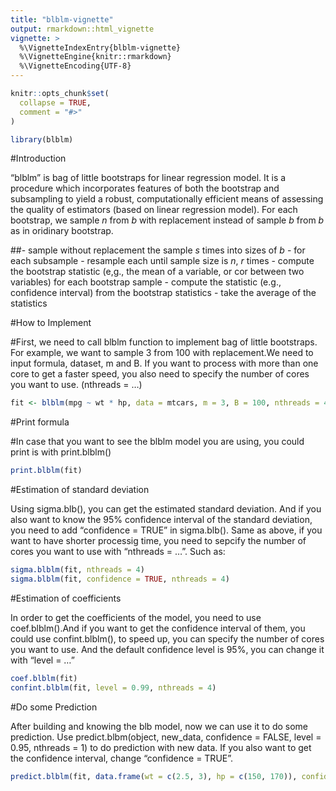 ```yaml
---
title: "blblm-vignette"
output: rmarkdown::html_vignette
vignette: >
  %\VignetteIndexEntry{blblm-vignette}
  %\VignetteEngine{knitr::rmarkdown}
  %\VignetteEncoding{UTF-8}
---
```


```r
knitr::opts_chunk$set(
  collapse = TRUE,
  comment = "#>"
)
```


```r
library(blblm)
```

#Introduction

"blblm" is bag of little bootstraps for linear regression model. It is a procedure which incorporates features of both the bootstrap and subsampling to yield a robust, computationally efficient means of assessing the quality of estimators (based on linear regression model).
For each bootstrap, we sample $n$ from $b$ with replacement instead of sample $b$ from $b$ as in oridinary bootstrap.

##- sample without replacement the sample $s$ times into sizes of $b$
 - for each subsample
  - resample each until sample size is $n$, $r$ times
  - compute the bootstrap statistic (e,g., the mean of a variable, or cor between two variables) for each bootstrap sample
  - compute the statistic (e.g., confidence interval) from the bootstrap statistics
 - take the average of the statistics



#How to Implement 

#First, we need to call blblm function to implement bag of little bootstraps. For example, we want to sample 3 from 100 with replacement.We need to input formula, dataset, m and B. If you want to process with more than one core to get a faster speed, you also need to specify the number of cores you want to use. (nthreads = ...)
```r
fit <- blblm(mpg ~ wt * hp, data = mtcars, m = 3, B = 100, nthreads = 4)
```


#Print formula

#In case that you want to see the blblm model you are using, you could print is with print.blblm()
```r
print.blblm(fit)
```


#Estimation of standard deviation

Using sigma.blb(), you can get the estimated standard deviation. And if you also want to know the 95% confidence interval of the standard deviation, you need to add "confidence = TRUE" in sigma.blb(). Same as above, if you want to have shorter processig time, you need to sepcify the number of cores you want to use with "nthreads = ...". Such as:
```r
sigma.blblm(fit, nthreads = 4)
sigma.blblm(fit, confidence = TRUE, nthreads = 4)
```


#Estimation of coefficients

In order to get the coefficients of the model, you need to use coef.blblm().And if you want to get the confidence interval of them, you could use confint.blblm(), to speed up, you can specify the number of cores you want to use. And the default confidence level is 95%, you can change it with "level = ..."
```r
coef.blblm(fit)
confint.blblm(fit, level = 0.99, nthreads = 4)
```


#Do some Prediction

After building and knowing the blb model, now we can use it to do some prediction. Use predict.blbm(object, new_data, confidence = FALSE, level = 0.95, nthreads = 1) to do prediction with new data. If you also want to get the confidence interval, change "confidence = TRUE".
```r
predict.blblm(fit, data.frame(wt = c(2.5, 3), hp = c(150, 170)), confidence = TRUE)
```




